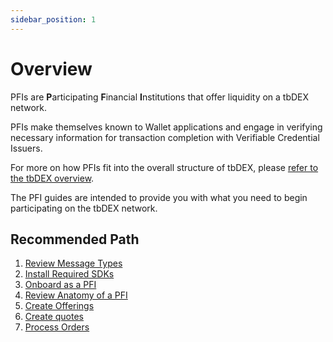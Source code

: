 ```yaml
---
sidebar_position: 1
---
```


# Overview

PFIs are **P**articipating **F**inancial **I**nstitutions that offer liquidity on a tbDEX network. 

PFIs make themselves known to Wallet applications and engage in verifying  necessary information for transaction completion with Verifiable Credential Issuers. 

For more on how PFIs fit into the overall structure of tbDEX, please [refer to the tbDEX overview](docs/tbdex/#messages).

The PFI guides are intended to provide you with what you need to begin participating on the tbDEX network.

## Recommended Path

1. [Review Message Types](/docs/tbdex/pfi/message-types)
2. [Install Required SDKs](/docs/tbdex/pfi/required-sdks)
3. [Onboard as a PFI](/docs/tbdex/pfi/onboarding)
4. [Review Anatomy of a PFI](/docs/tbdex/pfi/anatomy-of-a-pfi)
5. [Create Offerings](/docs/tbdex/pfi/creating-offerings)
6. [Create quotes](/docs/tbdex/pfi/creating-quotes)
7. [Process Orders](/docs/tbdex/pfi/processing-orders)
